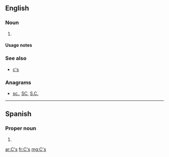 {{also|Appendix:Variations of "cs"}}
==English==

===Noun===
{{head|en|noun plural form}}

# {{plural of|C|lang=en}}

====Usage notes====
{{U:en:plurals of letters}}

===See also===
* [[c's]]

===Anagrams===
* [[sc.#English|sc.]], [[SC#English|SC]], [[S.C.#English|S.C.]]
----
==Spanish==

===Proper noun===
{{es-proper noun|m-p}}

# {{abbreviation of|Ciudadanos|lang=es}}

[[ar:C's]]
[[fr:C's]]
[[mg:C's]]